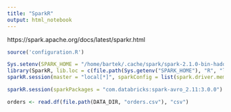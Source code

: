 ```yaml
---
title: "SparkR"
output: html_notebook
---
```


https://spark.apache.org/docs/latest/sparkr.html

```r
source('configuration.R')
```


```r
Sys.setenv(SPARK_HOME = "/home/bartek/.cache/spark/spark-2.1.0-bin-hadoop2.7")
library(SparkR, lib.loc = c(file.path(Sys.getenv("SPARK_HOME"), "R", "lib")))
sparkR.session(master = "local[*]", sparkConfig = list(spark.driver.memory = "2g"))
```

```r
sparkR.session(sparkPackages = "com.databricks:spark-avro_2.11:3.0.0")
```

```r
orders <- read.df(file.path(DATA_DIR, "orders.csv"), "csv")
```

